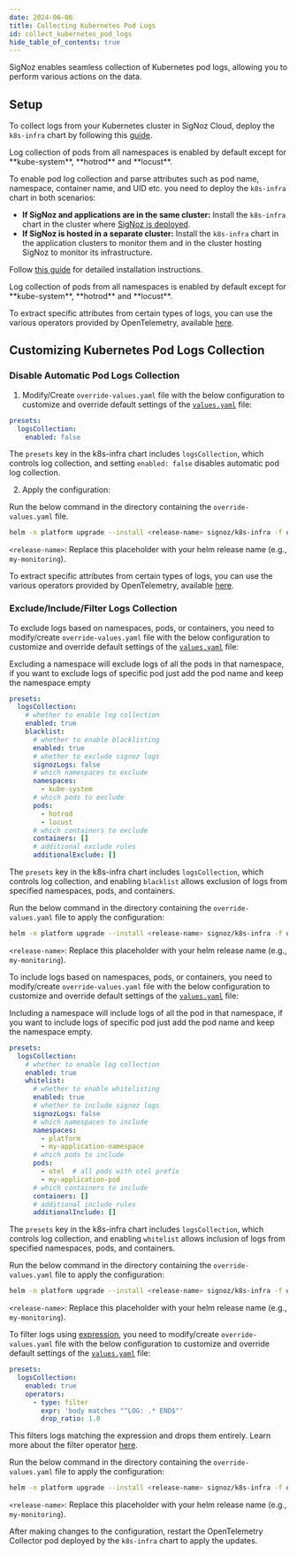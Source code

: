 ```yaml
---
date: 2024-06-06
title: Collecting Kubernetes Pod Logs
id: collect_kubernetes_pod_logs
hide_table_of_contents: true
---
```


SigNoz enables seamless collection of Kubernetes pod logs, allowing you to perform various actions on the data.

## Setup

<Tabs entityName="plans">
<TabItem value="signoz-cloud" label="SigNoz Cloud" default>

To collect logs from your Kubernetes cluster in SigNoz Cloud, deploy the `k8s-infra` chart by following this [guide](https://signoz.io/docs/tutorial/kubernetes-infra-metrics/). 

<Admonition type="note">
Log collection of pods from all namespaces is enabled by default except for **kube-system**, **hotrod** and **locust**.
</Admonition>

</TabItem>

<TabItem value='self-host' label='Self-Host'>

To enable pod log collection and parse attributes such as pod name, namespace, container name, and UID etc. you need to deploy the `k8s-infra` chart in both scenarios:

- **If SigNoz and applications are in the same cluster:** Install the `k8s-infra` chart in the cluster where [SigNoz is deployed](https://signoz.io/docs/install/kubernetes/).
- **If SigNoz is hosted in a separate cluster:** Install the `k8s-infra` chart in the application clusters to monitor them and in the cluster hosting SigNoz to monitor its infrastructure.

Follow [this guide](https://signoz.io/docs/tutorial/kubernetes-infra-metrics/) for detailed installation instructions.

<Admonition type="note">
Log collection of pods from all namespaces is enabled by default except for **kube-system**, **hotrod** and **locust**.
</Admonition>

To extract specific attributes from certain types of logs, you can use the various operators provided by OpenTelemetry, available [here](https://signoz.io/docs/userguide/logs/#operators-for-parsing-and-manipulating-logs).

</TabItem>
</Tabs>

## Customizing Kubernetes Pod Logs Collection

### Disable Automatic Pod Logs Collection

1. Modify/Create `override-values.yaml` file with the below configuration to customize and override default settings 
of the [`values.yaml`](https://github.com/SigNoz/charts/blob/main/charts/k8s-infra/values.yaml) file:

```yaml
presets:
  logsCollection:
    enabled: false
```

The `presets` key in the k8s-infra chart includes `logsCollection`, which controls log collection, and setting `enabled: false` disables automatic pod log collection.

2. Apply the configuration:

Run the below command in the directory containing the `override-values.yaml` file.

```bash
helm -n platform upgrade --install <release-name> signoz/k8s-infra -f override-values.yaml
```

`<release-name>`: Replace this placeholder with your helm release name (e.g., `my-monitoring`).

To extract specific attributes from certain types of logs, you can use the various operators provided by OpenTelemetry, available [here](https://signoz.io/docs/userguide/logs/#operators-for-parsing-and-manipulating-logs).

### Exclude/Include/Filter Logs Collection

<Tabs>
<TabItem value="filter-logs" label="Exclude Logs">

To exclude logs based on namespaces, pods, or containers, you need to modify/create `override-values.yaml` file with the below configuration to customize and 
override default settings of the [`values.yaml`](https://github.com/SigNoz/charts/blob/main/charts/k8s-infra/values.yaml) file:

<Admonition type="warning">
Excluding a namespace will exclude logs of all the pods in that namespace, if you want to exclude logs of specific pod just add the pod name and keep the namespace empty
</Admonition>

```yaml
presets:
  logsCollection:
    # whether to enable log collection
    enabled: true
    blacklist:
      # whether to enable blacklisting
      enabled: true
      # whether to exclude signoz logs
      signozLogs: false
      # which namespaces to exclude
      namespaces:
        - kube-system
      # which pods to exclude
      pods:
        - hotrod
        - locust
      # which containers to exclude
      containers: []
      # additional exclude rules
      additionalExclude: []
```
The `presets` key in the k8s-infra chart includes `logsCollection`, which controls log collection, and enabling `blacklist` allows exclusion of logs from 
specified namespaces, pods, and containers.


Run the below command in the directory containing the `override-values.yaml` file to apply the configuration:

```bash
helm -n platform upgrade --install <release-name> signoz/k8s-infra -f override-values.yaml
```

`<release-name>`: Replace this placeholder with your helm release name (e.g., `my-monitoring`).

</TabItem>

<TabItem value="include-logs" label="Include Logs">

To include logs based on namespaces, pods, or containers, you need to modify/create `override-values.yaml` file with the below configuration to customize and 
override default settings of the [`values.yaml`](https://github.com/SigNoz/charts/blob/main/charts/k8s-infra/values.yaml) file:

<Admonition type="warning">
Including a namespace will include logs of all the pod in that namespace, if you want to include logs of specific pod just add the pod name and keep the namespace empty.
</Admonition>

```yaml
presets:
  logsCollection:
    # whether to enable log collection
    enabled: true
    whitelist:
      # whether to enable whitelisting
      enabled: true
      # whether to include signoz logs
      signozLogs: false
      # which namespaces to include
      namespaces:
        - platform
        - my-application-namespace
      # which pods to include
      pods:
        - otel  # all pods with otel prefix
        - my-application-pod
      # which containers to include
      containers: []
      # additional include rules
      additionalInclude: []
```
The `presets` key in the k8s-infra chart includes `logsCollection`, which controls log collection, and enabling `whitelist` allows inclusion of logs from 
specified namespaces, pods, and containers.

Run the below command in the directory containing the `override-values.yaml` file to apply the configuration:

```bash
helm -n platform upgrade --install <release-name> signoz/k8s-infra -f override-values.yaml
```

`<release-name>`: Replace this placeholder with your helm release name (e.g., `my-monitoring`).

</TabItem>

<TabItem value="filter-operator" label="Filter Operator">

To filter logs using [expression](https://github.com/open-telemetry/opentelemetry-collector-contrib/blob/main/pkg/stanza/docs/types/expression.md), you need to 
modify/create `override-values.yaml` file with the below configuration to customize and override default settings of the [`values.yaml`](https://github.com/SigNoz/charts/blob/main/charts/k8s-infra/values.yaml) file:


```yaml
presets:
  logsCollection:
    enabled: true
    operators:
      - type: filter
        expr: 'body matches "^LOG: .* END$"'
        drop_ratio: 1.0
```

This filters logs matching the expression and drops them entirely. Learn more about the filter operator [here](https://github.com/open-telemetry/opentelemetry-collector-contrib/blob/main/pkg/stanza/docs/operators/filter.md).

Run the below command in the directory containing the `override-values.yaml` file to apply the configuration:

```bash
helm -n platform upgrade --install <release-name> signoz/k8s-infra -f override-values.yaml
```

`<release-name>`: Replace this placeholder with your helm release name (e.g., `my-monitoring`).

</TabItem>
</Tabs>

After making changes to the configuration, restart the OpenTelemetry Collector pod deployed by the `k8s-infra` chart to apply the updates.
